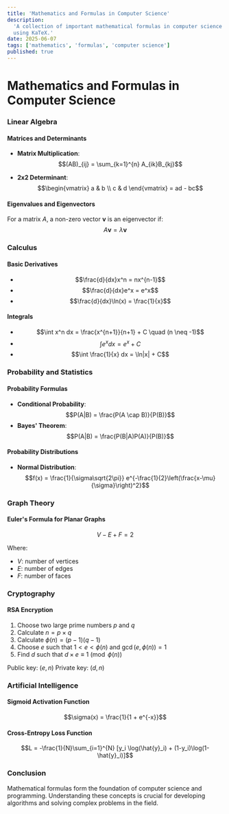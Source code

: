 ```yaml
---
title: 'Mathematics and Formulas in Computer Science'
description:
  'A collection of important mathematical formulas in computer science and programming, presented
  using KaTeX.'
date: 2025-06-07
tags: ['mathematics', 'formulas', 'computer science']
published: true
---
```


# Mathematics and Formulas in Computer Science

### Linear Algebra

#### Matrices and Determinants

- **Matrix Multiplication**: $$(AB)_{ij} = \sum_{k=1}^{n} A_{ik}B_{kj}$$

- **2x2 Determinant**: $$\begin{vmatrix} a & b \\ c & d \end{vmatrix} = ad - bc$$

#### Eigenvalues and Eigenvectors

For a matrix $A$, a non-zero vector $\mathbf{v}$ is an eigenvector if:
$$A\mathbf{v} = \lambda\mathbf{v}$$

### Calculus

#### Basic Derivatives

- $$\frac{d}{dx}x^n = nx^{n-1}$$
- $$\frac{d}{dx}e^x = e^x$$
- $$\frac{d}{dx}\ln(x) = \frac{1}{x}$$

#### Integrals

- $$\int x^n dx = \frac{x^{n+1}}{n+1} + C \quad (n \neq -1)$$
- $$\int e^x dx = e^x + C$$
- $$\int \frac{1}{x} dx = \ln|x| + C$$

### Probability and Statistics

#### Probability Formulas

- **Conditional Probability**: $$P(A|B) = \frac{P(A \cap B)}{P(B)}$$
- **Bayes' Theorem**: $$P(A|B) = \frac{P(B|A)P(A)}{P(B)}$$

#### Probability Distributions

- **Normal Distribution**:
  $$f(x) = \frac{1}{\sigma\sqrt{2\pi}} e^{-\frac{1}{2}\left(\frac{x-\mu}{\sigma}\right)^2}$$

### Graph Theory

#### Euler's Formula for Planar Graphs

$$V - E + F = 2$$

Where:

- $V$: number of vertices
- $E$: number of edges
- $F$: number of faces

### Cryptography

#### RSA Encryption

1. Choose two large prime numbers $p$ and $q$
2. Calculate $n = p \times q$
3. Calculate $\phi(n) = (p-1)(q-1)$
4. Choose $e$ such that $1 < e < \phi(n)$ and $\gcd(e, \phi(n)) = 1$
5. Find $d$ such that $d \times e \equiv 1 \pmod{\phi(n)}$

Public key: $(e, n)$ Private key: $(d, n)$

### Artificial Intelligence

#### Sigmoid Activation Function

$$\sigma(x) = \frac{1}{1 + e^{-x}}$$

#### Cross-Entropy Loss Function

$$L = -\frac{1}{N}\sum_{i=1}^{N} [y_i \log(\hat{y}_i) + (1-y_i)\log(1-\hat{y}_i)]$$

### Conclusion

Mathematical formulas form the foundation of computer science and programming. Understanding these
concepts is crucial for developing algorithms and solving complex problems in the field.
